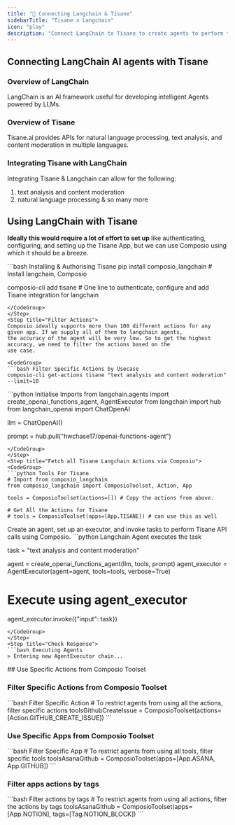 ```yaml
---
title: "🚀 Connecting Langchain & Tisane"
sidebarTitle: "Tisane x Langchain"
icon: "play"
description: "Connect LangChain to Tisane to create agents to perform tasks using natural language"
---
```


## Connecting LangChain AI agents with Tisane

### Overview of LangChain

LangChain is an AI framework useful for developing intelligent Agents powered by LLMs.

### Overview of Tisane

Tisane.ai provides APIs for natural language processing, text analysis, and content moderation in multiple languages.

### Integrating Tisane with LangChain

Integrating Tisane & Langchain can allow for the following:

1. text analysis and content moderation
2. natural language processing
& so many more

## Using LangChain with Tisane

<Steps>
<Step title="Setting Up the Environment">

**Ideally this would require a lot of effort to set up** like authenticating, configuring, and setting up the Tisane App, but we can use Composio using which it should be a breeze.

<CodeGroup>
```bash Installing & Authorising Tisane
pip install composio_langchain # Install langchain, Composio 

composio-cli add tisane # One line to authenticate, configure and add Tisane integration for langchain
```
</CodeGroup>
</Step>
<Step title="Filter Actions">
Composio ideally supports more than 100 different actions for any given app. If we supply all of them to langchain agents, 
the accuracy of the agent will be very low. So to get the highest accuracy, we need to filter the actions based on the 
use case.

<CodeGroup>
```bash Filter Specific Actions by Usecase
composio-cli get-actions tisane "text analysis and content moderation" --limit=10
```
</CodeGroup>

</Step>
<Step title="Import Base Packages">

<CodeGroup>
```python Initialise Imports
from langchain.agents import create_openai_functions_agent, AgentExecutor
from langchain import hub
from langchain_openai import ChatOpenAI


llm = ChatOpenAI()

prompt = hub.pull("hwchase17/openai-functions-agent")
```
</CodeGroup>
</Step>
<Step title="Fetch all Tisane Langchain Actions via Composio">
<CodeGroup>
```python Tools For Tisane
# Import from composio_langchain
from composio_langchain import ComposioToolset, Action, App

tools = ComposioToolset(actions=[]) # Copy the actions from above. 

# Get All the Actions for Tisane
# tools = ComposioToolset(apps=[App.TISANE]) # can use this as well
```
</CodeGroup>
</Step>
<Step title="Execute the Agent">
Create an agent, set up an executor, and invoke tasks to perform Tisane API calls using Composio. 
<CodeGroup>
```python Langchain Agent executes the task

task = "text analysis and content moderation"

agent = create_openai_functions_agent(llm, tools, prompt)
agent_executor = AgentExecutor(agent=agent, tools=tools, verbose=True)

# Execute using agent_executor
agent_executor.invoke({"input": task})
```
</CodeGroup>
</Step>
<Step title="Check Response">
```bash Executing Agents
> Entering new AgentExecutor chain...
```
</Step>
</Steps>
## Use Specific Actions from Composio Toolset

### Filter Specific Actions from Composio Toolset

<CodeGroup>
```bash Filter Specific Action
# To restrict agents from using all the actions, filter specific actions
toolsGithubCreateIssue = ComposioToolset(actions=[Action.GITHUB_CREATE_ISSUE])
```
</CodeGroup>

### Use Specific Apps from Composio Toolset
<CodeGroup>
```bash Filter Specific App
# To restrict agents from using all tools, filter specific tools
toolsAsanaGithub = ComposioToolset(apps=[App.ASANA, App.GITHUB])
```
</CodeGroup>

### Filter apps actions by tags 
<CodeGroup>
```bash Filter actions by tags
# To restrict agents from using all actions, filter the actions by tags
toolsAsanaGithub = ComposioToolset(apps=[App.NOTION], tags=[Tag.NOTION_BLOCK])
```
</CodeGroup>

